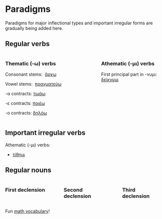 # Paradigms

::: {.callout-caution title="TBA"}
Paradigms for major inflectional types and important irregular forms are gradually being added here.
:::





## Regular verbs


:::: {.columns}


::: {.column width=30%}
### Thematic (-ω) verbs


Consonant stems:  [ἄρχω](./regular-verbs/consonant-stem.qmd)

Vowel stems:  [πραγματεύω](./regular-verbs/vowel-stem.qmd)

-α contracts: [τιμάω](./regular-verbs/alpha-contract.qmd)

-ε contracts: [ποιέω](./regular-verbs/epsilon-contract.qmd)

-ο contracts: [δηλόω](./regular-verbs/omicron-contract.qmd)

:::

::: {.column width=5%}
:::

::: {.column width=30%}
### Athematic (-μι) verbs


First principal part in -νυμι: [δείκνυμι](./regular-verbs/athematic.qmd)

:::

::::

## Important irregular verbs

Athematic (-μι) verbs:

- [τίθημι](./irregular-verbs/tithemi.qmd)



## Regular nouns




:::: {.columns}

::: {.column width="30%"}
### First declension
:::

::: {.column width="4%"}

:::

::: {.column width="30%"}

### Second declension
:::

::: {.column width="4%"}

:::

::: {.column width="30%"}
### Third declension
:::


::::


Fun [math vocabulary](./math.qmd)!